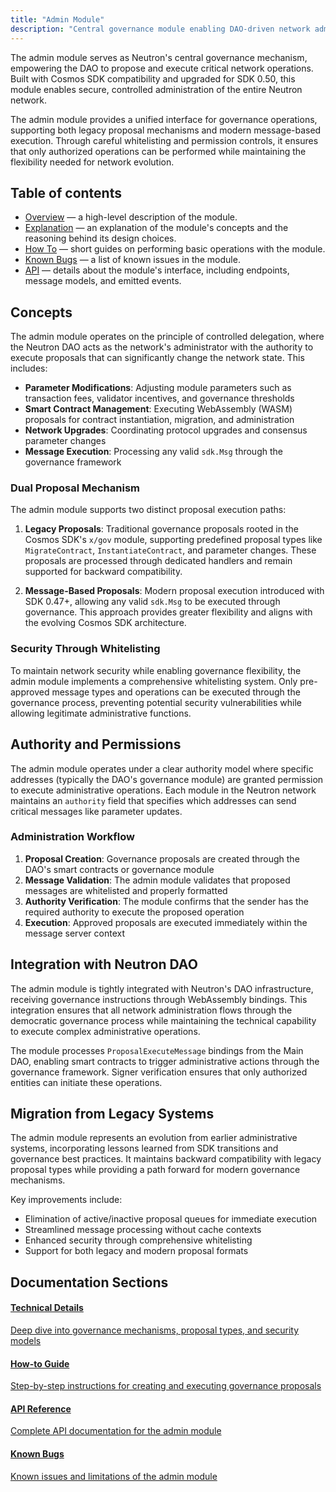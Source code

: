 ```yaml
---
title: "Admin Module"
description: "Central governance module enabling DAO-driven network administration and proposal execution"
---
```


The admin module serves as Neutron's central governance mechanism, empowering the DAO to propose and execute critical network operations. Built with Cosmos SDK compatibility and upgraded for SDK 0.50, this module enables secure, controlled administration of the entire Neutron network.

The admin module provides a unified interface for governance operations, supporting both legacy proposal mechanisms and modern message-based execution. Through careful whitelisting and permission controls, it ensures that only authorized operations can be performed while maintaining the flexibility needed for network evolution.

## Table of contents

- [Overview](/developers/modules/admin/overview) — a high-level description of the module.
- [Explanation](/developers/modules/admin/explanation) — an explanation of the module's concepts and the reasoning behind its design choices.
- [How To](/developers/modules/admin/how-to) — short guides on performing basic operations with the module.
- [Known Bugs](/developers/modules/admin/known-bugs) — a list of known issues in the module.
- [API](/developers/modules/admin/api) — details about the module's interface, including endpoints, message models, and emitted events.

## Concepts

The admin module operates on the principle of controlled delegation, where the Neutron DAO acts as the network's administrator with the authority to execute proposals that can significantly change the network state. This includes:

- **Parameter Modifications**: Adjusting module parameters such as transaction fees, validator incentives, and governance thresholds
- **Smart Contract Management**: Executing WebAssembly (WASM) proposals for contract instantiation, migration, and administration
- **Network Upgrades**: Coordinating protocol upgrades and consensus parameter changes
- **Message Execution**: Processing any valid `sdk.Msg` through the governance framework

### Dual Proposal Mechanism

The admin module supports two distinct proposal execution paths:

1. **Legacy Proposals**: Traditional governance proposals rooted in the Cosmos SDK's `x/gov` module, supporting predefined proposal types like `MigrateContract`, `InstantiateContract`, and parameter changes. These proposals are processed through dedicated handlers and remain supported for backward compatibility.

2. **Message-Based Proposals**: Modern proposal execution introduced with SDK 0.47+, allowing any valid `sdk.Msg` to be executed through governance. This approach provides greater flexibility and aligns with the evolving Cosmos SDK architecture.

### Security Through Whitelisting

To maintain network security while enabling governance flexibility, the admin module implements a comprehensive whitelisting system. Only pre-approved message types and operations can be executed through the governance process, preventing potential security vulnerabilities while allowing legitimate administrative functions.

## Authority and Permissions

The admin module operates under a clear authority model where specific addresses (typically the DAO's governance module) are granted permission to execute administrative operations. Each module in the Neutron network maintains an `authority` field that specifies which addresses can send critical messages like parameter updates.

### Administration Workflow

1. **Proposal Creation**: Governance proposals are created through the DAO's smart contracts or governance module
2. **Message Validation**: The admin module validates that proposed messages are whitelisted and properly formatted
3. **Authority Verification**: The module confirms that the sender has the required authority to execute the proposed operation
4. **Execution**: Approved proposals are executed immediately within the message server context

## Integration with Neutron DAO

The admin module is tightly integrated with Neutron's DAO infrastructure, receiving governance instructions through WebAssembly bindings. This integration ensures that all network administration flows through the democratic governance process while maintaining the technical capability to execute complex administrative operations.

The module processes `ProposalExecuteMessage` bindings from the Main DAO, enabling smart contracts to trigger administrative actions through the governance framework. Signer verification ensures that only authorized entities can initiate these operations.

## Migration from Legacy Systems

The admin module represents an evolution from earlier administrative systems, incorporating lessons learned from SDK transitions and governance best practices. It maintains backward compatibility with legacy proposal types while providing a path forward for modern governance mechanisms.

Key improvements include:
- Elimination of active/inactive proposal queues for immediate execution
- Streamlined message processing without cache contexts
- Enhanced security through comprehensive whitelisting
- Support for both legacy and modern proposal formats

## Documentation Sections

<div className="grid grid-cols-1 md:grid-cols-2 gap-6 mt-6 mb-8">
  <a className="flex flex-col p-5 border border-gray-200 dark:border-gray-800 rounded-lg hover:bg-gray-50 dark:hover:bg-gray-900" href="/developers/modules/admin/explanation">
    <h4 className="font-semibold mb-2">Technical Details</h4>
    <p className="text-sm">Deep dive into governance mechanisms, proposal types, and security models</p>
  </a>
  
  <a className="flex flex-col p-5 border border-gray-200 dark:border-gray-800 rounded-lg hover:bg-gray-50 dark:hover:bg-gray-900" href="/developers/modules/admin/how-to">
    <h4 className="font-semibold mb-2">How-to Guide</h4>
    <p className="text-sm">Step-by-step instructions for creating and executing governance proposals</p>
  </a>
  
  <a className="flex flex-col p-5 border border-gray-200 dark:border-gray-800 rounded-lg hover:bg-gray-50 dark:hover:bg-gray-900" href="/developers/modules/admin/api">
    <h4 className="font-semibold mb-2">API Reference</h4>
    <p className="text-sm">Complete API documentation for the admin module</p>
  </a>
  
  <a className="flex flex-col p-5 border border-gray-200 dark:border-gray-800 rounded-lg hover:bg-gray-50 dark:hover:bg-gray-900" href="/developers/modules/admin/known-bugs">
    <h4 className="font-semibold mb-2">Known Bugs</h4>
    <p className="text-sm">Known issues and limitations of the admin module</p>
  </a>
</div> 